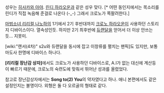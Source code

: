 성우는 [[히사카와 아야]]. [[린디 하라오운]]과 같은 성우 맞다. [* 어떤 동인지에서는 목소리를 린디가 직접 녹음해 준걸로 나온다 (-_-) 그래서 크로노가 쪽팔려한다.]

[[마법소녀 리리컬 나노하]]의 1기에서 2기 후반대까지 [[크로노 하라오운]]이 사용하던 스토리지 디바이스이다. 열속성인듯. 하지만 2기 최후반에 [[듀랜달]]을 얻어서 더 이상 안쓰는듯… 지못미. 

[wiki:"랜서(4차)" s2u와 듀랜달을 동시에 잡고 이창류를 펼치는 팬픽]도 있지만, 보통 마도사 한명에 디바이스 하나다.

'''[리리컬 장난감 상자]'''에서도 크로노가 사용하던 디바이스로, A.I가 없는 대신에 계산등이 빠르기 때문에, 크로노의 숙련도에 맞춰서 뛰어난 성과를 올렸었다.

참고로 장난감상자에서는 '''Song to(2) You'''의 약자였다고 하나. 애니 본편에서도 같은 설정인지는 불명이다. 외형은 둘 다 오르골의 형태로 같다.
